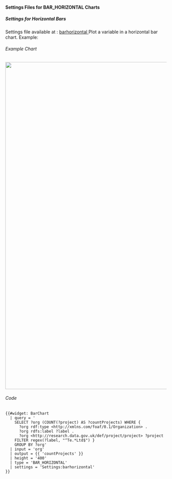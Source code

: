 ==== Settings Files for BAR_HORIZONTAL Charts ====

===== Settings for Horizontal Bars =====
Settings file available at : [[Settings:barhorizontal | barhorizontal ]]
Plot a variable in a horizontal bar chart. Example:

====== Example Chart ======

<img src="../images/help/BAR_HORIZONTAL-settings.PNG" width="1024px" />
====== Code ======
<source>
{{#widget: BarChart
  | query = '
    SELECT ?org (COUNT(?project) AS ?countProjects) WHERE { 
      ?org rdf:type <http://xmlns.com/foaf/0.1/Organization> .
      ?org rdfs:label ?label .
      ?org <http://research.data.gov.uk/def/project/project> ?project
    FILTER regex(?label, "^Te.*Ltd$") }
    GROUP BY ?org'
  | input = 'org'
  | output = {{ 'countProjects' }}
  | height = '400'
  | type = 'BAR_HORIZONTAL'
  | settings = 'Settings:barhorizontal'
}}
</source>

